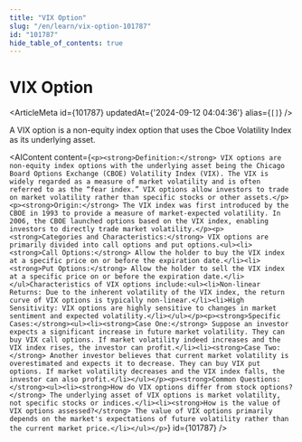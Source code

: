 ```yaml
---
title: "VIX Option"
slug: "/en/learn/vix-option-101787"
id: "101787"
hide_table_of_contents: true
---
```



# VIX Option

<ArticleMeta id={101787} updatedAt={'2024-09-12 04:04:36'} alias={`[]`} />
<div className='border-solid border-b border-t-0 my-4 border-[var(--ifm-color-gray-300)]' />

A VIX option is a non-equity index option that uses the Cboe Volatility Index as its underlying asset.

<AIContent content={`<p><strong>Definition:</strong> VIX options are non-equity index options with the underlying asset being the Chicago Board Options Exchange (CBOE) Volatility Index (VIX). The VIX is widely regarded as a measure of market volatility and is often referred to as the “fear index.” VIX options allow investors to trade on market volatility rather than specific stocks or other assets.</p><p><strong>Origin:</strong> The VIX index was first introduced by the CBOE in 1993 to provide a measure of market-expected volatility. In 2006, the CBOE launched options based on the VIX index, enabling investors to directly trade market volatility.</p><p><strong>Categories and Characteristics:</strong> VIX options are primarily divided into call options and put options.<ul><li><strong>Call Options:</strong> Allow the holder to buy the VIX index at a specific price on or before the expiration date.</li><li><strong>Put Options:</strong> Allow the holder to sell the VIX index at a specific price on or before the expiration date.</li></ul>Characteristics of VIX options include:<ul><li>Non-linear Returns: Due to the inherent volatility of the VIX index, the return curve of VIX options is typically non-linear.</li><li>High Sensitivity: VIX options are highly sensitive to changes in market sentiment and expected volatility.</li></ul></p><p><strong>Specific Cases:</strong><ul><li><strong>Case One:</strong> Suppose an investor expects a significant increase in future market volatility. They can buy VIX call options. If market volatility indeed increases and the VIX index rises, the investor can profit.</li><li><strong>Case Two:</strong> Another investor believes that current market volatility is overestimated and expects it to decrease. They can buy VIX put options. If market volatility decreases and the VIX index falls, the investor can also profit.</li></ul></p><p><strong>Common Questions:</strong><ul><li><strong>How do VIX options differ from stock options?</strong> The underlying asset of VIX options is market volatility, not specific stocks or indices.</li><li><strong>How is the value of VIX options assessed?</strong> The value of VIX options primarily depends on the market's expectations of future volatility rather than the current market price.</li></ul></p>`} id={101787} />
